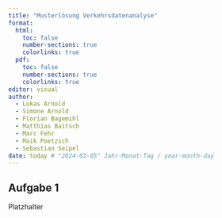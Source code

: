 ```yaml
---
title: "Musterlösung Verkehrsdatenanalyse"
format: 
  html:
    toc: false
    number-sections: true
    colorlinks: true
  pdf:
    toc: false
    number-sections: true
    colorlinks: true
editor: visual
author:
  - Lukas Arnold
  - Simone Arnold
  - Florian Bagemihl
  - Matthias Baitsch
  - Marc Fehr
  - Maik Poetzsch
  - Sebastian Seipel
date: today # "2024-03-05" Jahr-Monat-Tag / year-month-day
---
```


## Aufgabe 1

Platzhalter
